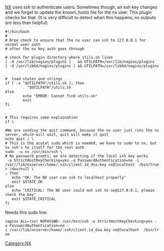 [[NX]] uses ssh to authenticate users. Sometimes though, an ssh key changes and we forget to update the known_hosts file for the nx user. This plugin checks for that. (It is very difficult to detect when this happens, nx outputs are less than helpful)
<pre>
#!/bin/bash
#
# Nrpe check to ensure that the nx user can ssh to 127.0.0.1 for normal user auth
# after the nx key auth goes through

# check for plugin directory where utils.sh lives
[ -d /usr/lib/nagios/plugins ]   && UTILPATH=/usr/lib/nagios/plugins
[ -d /usr/lib64/nagios/plugins ] && UTILPATH=/usr/lib64/nagios/plugins


#  load states and strings
if [ -x "$UTILPATH"/utils.sh ]; then
        . "$UTILPATH"/utils.sh
else
        echo "ERROR: Cannot find utils.sh"
        exit
fi


# This requires some explaination
if \

#We are sending the quit command, because the nx user just runs the nx server, which will wait, quit will make it quit
echo quit | \ 
# This is the acutal sudo which is needed, we have to sudo to nx, but nx ssh's to itself for the real auth
sudo  -u nx /usr/bin/ssh \
# No password promts, we are detecting if the local ssh key works
 -o StrictHostKeyChecking=yes -o PasswordAuthentication=no -i /var//lib/nxserver/home/.ssh/client.id_dsa.key nx@localhost  /bin/true > /dev/null \ 
; then
   echo "OK: The NX user can ssh to localhost properly"
   exit $STATE_OK
else
   echo "CRITICAL: The NX user could not ssh to nx@127.0.0.1, please check the key"
   exit $STATE_CRITICAL
fi
</pre>

Needs this sudo line:
 nagios ALL=(nx) NOPASSWD: /usr/bin/ssh -o StrictHostKeyChecking=yes -o PasswordAuthentication=no -i /var//lib/nxserver/home/.ssh/client.id_dsa.key nx@localhost  /bin/true

[[Category:NX]]
